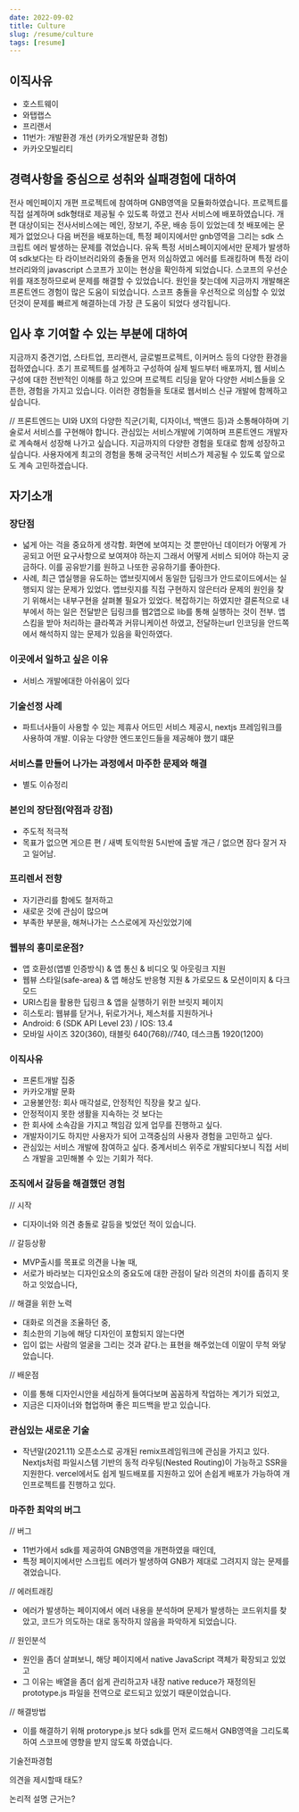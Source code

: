 ```yaml
---
date: 2022-09-02
title: Culture
slug: /resume/culture
tags: [resume]
---
```


## 이직사유
- 호스트웨이
- 와탭랩스
- 프리랜서
- 11번가: 개발환경 개선 (카카오개발문화 경험)
- 카카오모빌리티



## 경력사항을 중심으로 성취와 실패경험에 대하여

전사 메인페이지 개편 프로젝트에 참여하며 GNB영역을 모듈화하였습니다. 프로젝트를 직접 설계하며 sdk형태로 제공될 수 있도록 하였고 전사 서비스에 배포하였습니다. 개편 대상이되는 전사서비스에는 메인, 장보기, 주문, 배송 등이 있었는데 첫 배포에는 문제가 없었으나 다음 버전을 배포하는데, 특정 페이지에서만 gnb영역을 그리는 sdk 스크립트 에러 발생하는 문제를 겪었습니다. 유독 특정 서비스페이지에서만 문제가 발생하여 sdk보다는 타 라이브러리와의 충돌을 먼저 의심하였고 에러를 트래킹하며 특정 라이브러리와의 javascript 스코프가 꼬이는 현상을 확인하게 되었습니다. 스코프의 우선순위를 재조정하므로써 문제를 해결할 수 있었습니다. 원인을 찾는데에 지금까지 개발해온 프론트엔드 경험이 많은 도움이 되었습니다. 스코프 충돌을 우선적으로 의심할 수 있었던것이 문제를 빠르게 해결하는데 가장 큰 도움이 되었다 생각됩니다.

## 입사 후 기여할 수 있는 부분에 대하여

지금까지 중견기업, 스타트업, 프리랜서, 글로벌프로젝트, 이커머스 등의 다양한 환경을 접하였습니다. 초기 프로젝트를 설계하고 구성하여 실제 빌드부터 배포까지, 웹 서비스 구성에 대한 전반적인 이해를 하고 있으며 프로젝트 리딩을 맡아 다양한 서비스들을 오픈한, 경험을 가지고 있습니다.
이러한 경험들을 토대로 웹서비스 신규 개발에 함께하고 싶습니다.

//
프론트엔드는 UI와 UX의 다양한 직군(기획, 디자이너, 백앤드 등)과 소통해야하며 기술로서 서비스를 구현해야 합니다. 관심있는 서비스개발에 기여하며 프론트엔드 개발자로 계속해서 성장해 나가고 싶습니다. 지금까지의 다양한 경험을 토대로 함께 성장하고 싶습니다. 사용자에게 최고의 경험을 통해 궁극적인 서비스가 제공될 수 있도록 앞으로도 계속 고민하겠습니다.

## 자기소개

### 장단점
- 넓게 아는 걱을 중요하게 생각함. 화면에 보여지는 것 뿐만아닌 데이터가 어떻게 가공되고 어떤 요구사항으로 보여져야 하는지 그래서 어떻게 서비스 되어야 하는지 궁금하다. 이를 공유받기를 원하고 나또한 공유하기를 좋아한다.
- 사례, 최근 앱실행을 유도하는 앱브릿지에서 동일한 딥링크가 안드로이드에서는 실행되지 않는 문제가 있었다. 앱브릿지를 직접 구현하지 않은터라 문제의 원인을 찾기 위해서는 내부구현을 살펴볼 필요가 있었다. 복잡하기는 하였지만 결론적으로 내부에서 하는 일은 전달받은 딥링크를 웹2앱으로 lib를 통해 실행하는 것이 전부.
앱스킴을 받아 처리하는 클라쪽과 커뮤니케이션 하였고, 전달하는url 인코딩을 안드쪽에서 해석하지 않는 문제가 있음을 확인하였다.

### 이곳에서 일하고 싶은 이유
- 서비스 개발에대한 아쉬움이 있다 

### 기술선정 사례
- 파트너사들이 사용할 수 있는 제휴사 어드민 서비스 제공시, nextjs 프레임워크를 사용하여 개발. 이유눈 다양한 엔드포인드들을 제공해야 했기 떄문

### 서비스를 만들어 나가는 과정에서 마주한 문제와 해결
- 별도 이슈정리

### 본인의 장단점(약점과 강점)
- 주도적 적극적
- 목표가 없으면 게으른 편 / 새벽 토익학원 5시반에 출발 개근 / 없으면 잠다 잘거 자고 일어남.

### 프리렌서 전향
- 자기관리를 함에도 철저하고
- 새로운 것에 관심이 많으며
- 부족한 부분을, 해쳐나가는 스스로에게 자신있었기에

### 웹뷰의 흥미로운점?
- 앱 호환성(앱별 인증방식) & 앱 통신 & 비디오 및 아웃링크 지원
- 웹뷰 스타일(safe-area) & 앱 해상도 반응형 지원 & 가로모드 & 모션이미지 & 다크모드
- URI스킴을 활용한 딥링크 & 앱을 실행하기 위한 브릿지 페이지
- 히스토리: 웹뷰를 닫거나, 뒤로가거나, 제스처를 지원하거나
- Android: 6 (SDK API Level 23) / IOS: 13.4
- 모바일 사이즈 320(360), 태블릿 640(768)//740, 데스크톱 1920(1200)

### 이직사유
- 프론트개발 집중
- 카카오개발 문화 
- 고용불안정: 회사 매각설로, 안정적인 직장을 찾고 싶다.
- 안정적이지 못한 생활을 지속하는 것 보다는
- 한 회사에 소속감을 가지고 책임감 있게 업무를 진행하고 싶다.
- 개발자이기도 하지만 사용자가 되어 고객중심의 사용자 경험을 고민하고 싶다.
- 관심있는 서비스 개발에 참여하고 싶다.
중계서비스 위주로 개발되다보니 직접 서비스 개발을 고민해볼 수 있는 기회가 적다.

### 조직에서 갈등을 해결했던 경험
// 시작
- 디자이너와 의견 충돌로 갈등을 빚었던 적이 있습니다. 

// 갈등상황
- MVP출시를 목표로 의견을 나눌 때, 
- 서로가 바라보는 디자인요소의 중요도에 대한 관점이 달라 의견의 차이를 좁히지 못하고 잇었습니다,

// 해결을 위한 노력
- 대화로 의견을 조율하던 중,
- 최소한의 기능에 해당 디자인이 포함되지 않는다면
- 입이 없는 사람의 얼굴을 그리는 것과 같다.는 표현을 해주었는데 이말이 무척 와닿았습니다.

// 배운점
- 이를 통해 디자인시안을 세심하게 들여다보며 꼼꼼하게 작업하는 계기가 되었고, 
- 지금은 디자이너와 협업하며 좋은 피드백을 받고 있습니다.

### 관심있는 새로운 기술
- 작년말(2021.11) 오픈소스로 공개된 remix프레임워크에 관심을 가지고 있다. Nextjs처럼 파일시스템 기반의 동적 라우팅(Nested Routing)이 가능하고 SSR을 지원한다. vercel에서도 쉽게 빌드배포를 지원하고 있어 손쉽게 배포가 가능하여 개인프로젝트를 진행하고 있다.

### 마주한 최악의 버그
// 버그
- 11번가에서 sdk를 제공하여 GNB영역을 개편하였을 때인데, 
- 특정 페이지에서만 스크립트 에러가 발생하여 GNB가 제대로 그려지지 않는 문제를 겪었습니다.

// 에러트래킹
- 에러가 발생하는 페이지에서 에러 내용을 분석하며 문제가 발생하는 코드위치를 찾았고, 
코드가 의도하는 대로 동작하지 않음을 파악하게 되었습니다.

// 원인분석
- 원인을 좀더 살펴보니, 해당 페이지에서 native JavaScript 객체가 확장되고 있었고
- 그 이유는 배열을 좀더 쉽게 관리하고자 내장 native reduce가 재정의된 prototype.js 파일을 전역으로 로드되고 있었기 때문이었습니다.

// 해결방법
- 이를 해결하기 위해 protorype.js 보다 sdk를 먼저 로드해서 GNB영역을 그리도록 하여 스코프에 영향을 받지 않도록 하였습니다.

 기술전파경험

의견을 제시할때 태도?

논리적 설명 근거는?